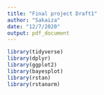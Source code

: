 ```yaml
---
title: "Final project Draft1"
author: "Sakaiza"
date: "12/7/2020"
output: pdf_document
---
```


```r
library(tidyverse)
library(dplyr)
library(ggplot2)
library(bayesplot)
library(rstan)
library(rstanarm)
```


